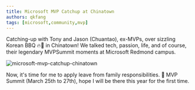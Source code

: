 ```yaml
---
title: Microsoft MVP Catchup at Chinatown
authors: qkfang
tags: [microsoft,community,mvp]
---
```


Catching-up with Tony and Jason (Chuantao), ex-MVPs, over sizzling Korean BBQ 🔥🥩 in Chinatown! We talked tech, passion, life, and of course, their legendary MVPSummit moments at Microsoft Redmond campus. 

![microsoft-mvp-catchup-chinatown](images/microsoft-mvp-catchup-chinatown.jpg)

Now, it's time for me to apply leave from family responsibilities. 🤣 MVP Summit (March 25th to 27th), hope I will be there this year for the first time. 
